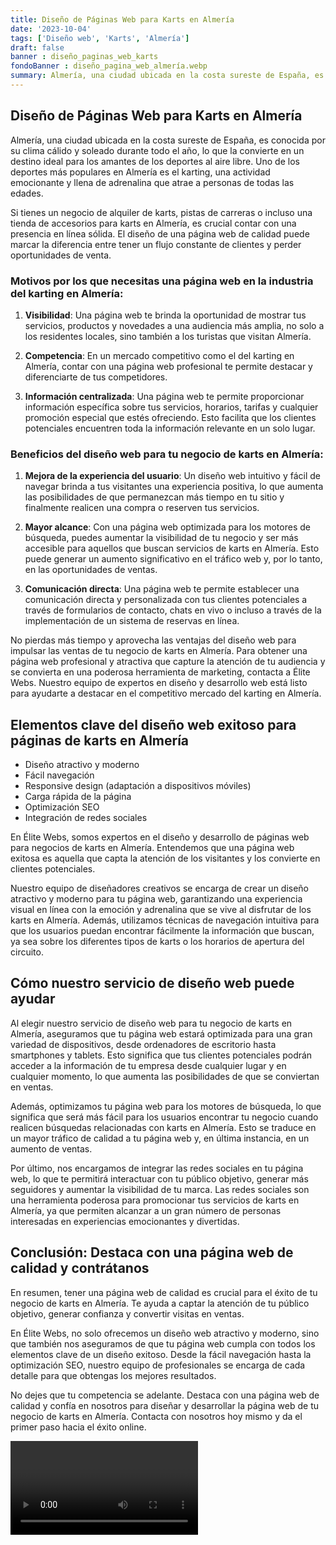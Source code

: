 ```yaml
---
title: Diseño de Páginas Web para Karts en Almería
date: '2023-10-04'
tags: ['Diseño web', 'Karts', 'Almería']
draft: false
banner : diseño_paginas_web_karts
fondoBanner : diseño_pagina_web_almería.webp
summary: Almería, una ciudad ubicada en la costa sureste de España, es conocida por su clima cálido y soleado durante todo el año, lo que la convierte en un destino ideal para los amantes de los deportes al aire libre. Uno de los deportes más populares en Almería es el karting, una actividad emocionante y llena de adrenalina que atrae a personas de todas las edades.
---
```


## Diseño de Páginas Web para Karts en Almería

Almería, una ciudad ubicada en la costa sureste de España, es conocida por su clima cálido y soleado durante todo el año, lo que la convierte en un destino ideal para los amantes de los deportes al aire libre. Uno de los deportes más populares en Almería es el karting, una actividad emocionante y llena de adrenalina que atrae a personas de todas las edades.

Si tienes un negocio de alquiler de karts, pistas de carreras o incluso una tienda de accesorios para karts en Almería, es crucial contar con una presencia en línea sólida. El diseño de una página web de calidad puede marcar la diferencia entre tener un flujo constante de clientes y perder oportunidades de venta.

### Motivos por los que necesitas una página web en la industria del karting en Almería:

1. **Visibilidad**: Una página web te brinda la oportunidad de mostrar tus servicios, productos y novedades a una audiencia más amplia, no solo a los residentes locales, sino también a los turistas que visitan Almería. 

2. **Competencia**: En un mercado competitivo como el del karting en Almería, contar con una página web profesional te permite destacar y diferenciarte de tus competidores. 

3. **Información centralizada**: Una página web te permite proporcionar información específica sobre tus servicios, horarios, tarifas y cualquier promoción especial que estés ofreciendo. Esto facilita que los clientes potenciales encuentren toda la información relevante en un solo lugar.

### Beneficios del diseño web para tu negocio de karts en Almería:

1. **Mejora de la experiencia del usuario**: Un diseño web intuitivo y fácil de navegar brinda a tus visitantes una experiencia positiva, lo que aumenta las posibilidades de que permanezcan más tiempo en tu sitio y finalmente realicen una compra o reserven tus servicios.

2. **Mayor alcance**: Con una página web optimizada para los motores de búsqueda, puedes aumentar la visibilidad de tu negocio y ser más accesible para aquellos que buscan servicios de karts en Almería. Esto puede generar un aumento significativo en el tráfico web y, por lo tanto, en las oportunidades de ventas.

3. **Comunicación directa**: Una página web te permite establecer una comunicación directa y personalizada con tus clientes potenciales a través de formularios de contacto, chats en vivo o incluso a través de la implementación de un sistema de reservas en línea.

No pierdas más tiempo y aprovecha las ventajas del diseño web para impulsar las ventas de tu negocio de karts en Almería. Para obtener una página web profesional y atractiva que capture la atención de tu audiencia y se convierta en una poderosa herramienta de marketing, contacta a Élite Webs. Nuestro equipo de expertos en diseño y desarrollo web está listo para ayudarte a destacar en el competitivo mercado del karting en Almería.

<GifSeo />

<Cta />

## Elementos clave del diseño web exitoso para páginas de karts en Almería

- Diseño atractivo y moderno
- Fácil navegación
- Responsive design (adaptación a dispositivos móviles)
- Carga rápida de la página
- Optimización SEO
- Integración de redes sociales

En Élite Webs, somos expertos en el diseño y desarrollo de páginas web para negocios de karts en Almería. Entendemos que una página web exitosa es aquella que capta la atención de los visitantes y los convierte en clientes potenciales.

Nuestro equipo de diseñadores creativos se encarga de crear un diseño atractivo y moderno para tu página web, garantizando una experiencia visual en línea con la emoción y adrenalina que se vive al disfrutar de los karts en Almería. Además, utilizamos técnicas de navegación intuitiva para que los usuarios puedan encontrar fácilmente la información que buscan, ya sea sobre los diferentes tipos de karts o los horarios de apertura del circuito.

## Cómo nuestro servicio de diseño web puede ayudar

Al elegir nuestro servicio de diseño web para tu negocio de karts en Almería, aseguramos que tu página web estará optimizada para una gran variedad de dispositivos, desde ordenadores de escritorio hasta smartphones y tablets. Esto significa que tus clientes potenciales podrán acceder a la información de tu empresa desde cualquier lugar y en cualquier momento, lo que aumenta las posibilidades de que se conviertan en ventas.

Además, optimizamos tu página web para los motores de búsqueda, lo que significa que será más fácil para los usuarios encontrar tu negocio cuando realicen búsquedas relacionadas con karts en Almería. Esto se traduce en un mayor tráfico de calidad a tu página web y, en última instancia, en un aumento de ventas.

Por último, nos encargamos de integrar las redes sociales en tu página web, lo que te permitirá interactuar con tu público objetivo, generar más seguidores y aumentar la visibilidad de tu marca. Las redes sociales son una herramienta poderosa para promocionar tus servicios de karts en Almería, ya que permiten alcanzar a un gran número de personas interesadas en experiencias emocionantes y divertidas.

## Conclusión: Destaca con una página web de calidad y contrátanos

En resumen, tener una página web de calidad es crucial para el éxito de tu negocio de karts en Almería. Te ayuda a captar la atención de tu público objetivo, generar confianza y convertir visitas en ventas.

En Élite Webs, no solo ofrecemos un diseño web atractivo y moderno, sino que también nos aseguramos de que tu página web cumpla con todos los elementos clave de un diseño exitoso. Desde la fácil navegación hasta la optimización SEO, nuestro equipo de profesionales se encarga de cada detalle para que obtengas los mejores resultados.

No dejes que tu competencia se adelante. Destaca con una página web de calidad y confía en nosotros para diseñar y desarrollar la página web de tu negocio de karts en Almería. Contacta con nosotros hoy mismo y da el primer paso hacia el éxito online.

<Video />

<CtaBot job='Karts' city='Almería'/>

<Gmaps query='Almería+españa+maps' />